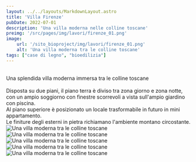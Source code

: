 ```yaml
---
layout: ../../layouts/MarkdownLayout.astro
title: 'Villa Firenze'
pubDate: 2022-07-01
description: 'Una villa moderna nelle colline toscane'
preimg: '/src/pages/img/lavori/firenze_01.png'
image:
    url: '/sito_bioproject/img/lavori/firenze_01.png'
    alt: 'Una villa moderna tra le colline toscane'
tags: ["case di legno", "bioedilizia"]
---
```


<br />
Una splendida villa moderna immersa tra le colline toscane <br />
<br />
Disposta su due piani, il piano terra è diviso tra zona giorno e zona notte, con un ampio soggiorno con finestre scorrevoli a vista sull'ampio giardino con piscina. <br />
Al piano superiore è posizionato un locale trasformabile in futuro in mini appartamento. <br />
Le finiture degli esterni in pietra richiamano l'ambiente montano circostante.
<br />


<div class="w-75 mx-auto vstack gap-1">
    <Image src={Vista_01} alt="Una villa moderna tra le colline toscane" class="img-fluid" />
    <br />
    <Image src={Vista_02} alt="Una villa moderna tra le colline toscane" class="img-fluid" /> 
    <br />
    <Image src={Vista_03} alt="Una villa moderna tra le colline toscane" class="img-fluid" />
    <br />
    <Image src={Vista_04} alt="Una villa moderna tra le colline toscane" class="img-fluid" />
    <br />
    <Image src={Vista_05} alt="Una villa moderna tra le colline toscane" class="img-fluid" />
</div>